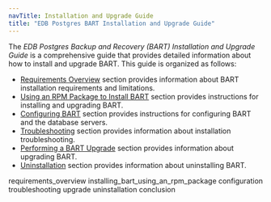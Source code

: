 ```yaml
---
navTitle: Installation and Upgrade Guide
title: "EDB Postgres BART Installation and Upgrade Guide"
---
```




The *EDB Postgres Backup and Recovery (BART) Installation and Upgrade Guide* is a comprehensive guide that provides detailed information about how to install and upgrade BART. This guide is organized as follows:

-   [Requirements Overview](#requirements_overview) section provides information about BART installation requirements and limitations.
-   [Using an RPM Package to Install BART](#installing_bart_using_an_rpm_package) section provides instructions for installing and upgrading BART.
-   [Configuring BART](#configuration) section provides instructions for configuring BART and the database servers.
-   [Troubleshooting](#troubleshooting) section provides information about installation troubleshooting.
-   [Performing a BART Upgrade](#upgrade) section provides information about upgrading BART.
-   [Uninstallation](#uninstallation) section provides information about uninstalling BART.

<div class="toctree" maxdepth="5">

requirements\_overview installing\_bart\_using\_an\_rpm\_package configuration troubleshooting upgrade uninstallation conclusion

</div>
